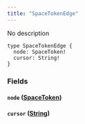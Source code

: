 ```yaml
---
title: "SpaceTokenEdge"
---
```


No description

```
type SpaceTokenEdge {
  node: SpaceToken!
  cursor: String!
}

```

### Fields[](#fields "Direct link to heading")

#### `node` ([SpaceToken](/developer/graphql-api/references/objects/space-token))[](#node-spacetoken "Direct link to heading")

#### `cursor` ([String](/developer/graphql-api/references/scalars/string))[](#cursor-string "Direct link to heading")